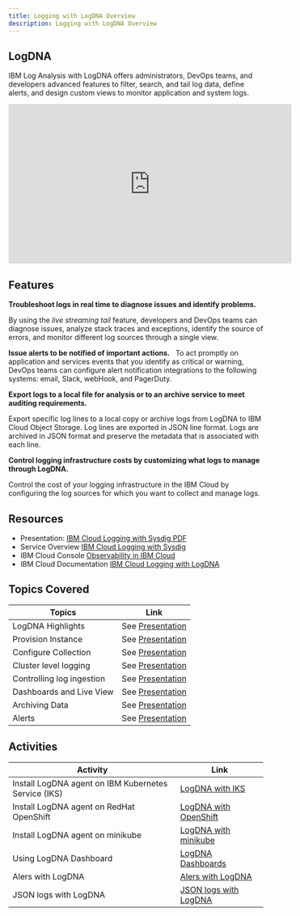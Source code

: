 ```yaml
---
title: Logging with LogDNA Overview
description: Logging with LogDNA Overview
---
```



## LogDNA
IBM Log Analysis with LogDNA offers administrators, DevOps teams, and developers advanced features to filter, search, and tail log data, define alerts, and design custom views to monitor application and system logs.
<iframe width="560" height="315" src="https://www.youtube.com/embed/Npj1qqngX9E" frameborder="0" allow="accelerometer; autoplay; encrypted-media; gyroscope; picture-in-picture" allowfullscreen></iframe>

## Features

**Troubleshoot logs in real time to diagnose issues and identify problems.**

By using the *live streaming tail* feature, developers and DevOps teams can diagnose issues, analyze stack traces and exceptions, identify the source of errors, and monitor different log sources through a single view. 

**Issue alerts to be notified of important actions.**
 
To act promptly on application and services events that you identify as critical or warning, DevOps teams can configure alert notification integrations to the following systems: email, Slack, webHook, and PagerDuty.

**Export logs to a local file for analysis or to an archive service to meet auditing requirements.**

Export specific log lines to a local copy or archive logs from LogDNA to IBM Cloud Object Storage.
Log lines are exported in JSON line format. Logs are archived in JSON format and preserve the metadata that is associated with each line. 

**Control logging infrastructure costs by customizing what logs to manage through LogDNA.**

Control the cost of your logging infrastructure in the IBM Cloud by configuring the log sources for which you want to collect and manage logs. 
## Resources

- Presentation: [IBM Cloud Logging with Sysdig PDF](/slides/09-IBM-Cloud-Logging-with-LogDNA.pdf)
- Service Overview [IBM Cloud Logging with Sysdig](https://www.ibm.com/cloud/log-analysis)
- IBM Cloud Console [Observability in IBM Cloud](https://cloud.ibm.com/observe)
- IBM Cloud Documentation [IBM Cloud Logging with LogDNA](https://cloud.ibm.com/docs/Log-Analysis-with-LogDNA)


## Topics Covered

| Topics                          | Link        |
| --------------------------------|----------- |
| LogDNA Highlights | See [Presentation](/slides/09-IBM-Cloud-Logging-with-LogDNA.pdf) |
| Provision Instance |  See [Presentation](/slides/09-IBM-Cloud-Logging-with-LogDNA.pdf) |
| Configure Collection |  See [Presentation](/slides/09-IBM-Cloud-Logging-with-LogDNA.pdf) |
| Cluster level logging | See [Presentation](/slides/09-IBM-Cloud-Logging-with-LogDNA.pdf) |
| Controlling log ingestion | See [Presentation](/slides/09-IBM-Cloud-Logging-with-LogDNA.pdf) |
| Dashboards and Live View | See [Presentation](/slides/09-IBM-Cloud-Logging-with-LogDNA.pdf) |
| Archiving Data | See [Presentation](/slides/09-IBM-Cloud-Logging-with-LogDNA.pdf) |
| Alerts | See [Presentation](/slides/09-IBM-Cloud-Logging-with-LogDNA.pdf) |


## Activities

| Activity                        | Link       |
| --------------------------------|----------- |
| Install LogDNA agent on IBM Kubernetes Service (IKS)|  [LogDNA with IKS](https://cloud.ibm.com/docs/Log-Analysis-with-LogDNA?topic=Log-Analysis-with-LogDNA-config_agent_kube_cluster) |
| Install LogDNA agent on RedHat OpenShift|  [LogDNA with OpenShift](https://cloud.ibm.com/docs/Log-Analysis-with-LogDNA?topic=Log-Analysis-with-LogDNA-config_agent_kube_cluster) |
| Install LogDNA agent on minikube |  [LogDNA with minikube](../logdna/activities/minikube/) |
| Using LogDNA Dashboard |  [LogDNA Dashboards](../logdna/activities/dashboards/) |
| Alers with LogDNA |  [Alers with LogDNA](../logdna/activities/alerts/) |
| JSON logs with LogDNA |  [JSON logs with LogDNA ](../logdna/activities/logger/nodejs) |





